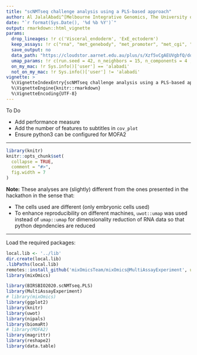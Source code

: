 ```yaml
---
title: "scNMTseq challenge analysis using a PLS-based approach"
author: Al JalalAbadi^[Melbourne Integrative Genomics, The University of Melbourne (al.jal.abadi@gmail.com)]
date: "`r format(Sys.Date(), '%d %b %Y')`"
output: rmarkdown::html_vignette
params:
  drop_lineages: !r c('Visceral_endoderm', 'ExE_ectoderm')
  keep_assays: !r c("rna", "met_genebody", "met_promoter", "met_cgi", "met_p300", "met_CTCF", "met_DHS")
  save_output: no
  data_path: "https://cloudstor.aarnet.edu.au/plus/s/Xzf5vCgAEUVgbfQ/download?path=%2Foutput&files=scnmtseq_gastrulation_mae_826-cells_orderedFeatures.rds"
  umap_params: !r c(run.seed = 42, n_neighbors = 15, n_components = 4 , min_dist = 0.7)
  on_my_mac: !r Sys.info()['user'] == 'alabadi'
  not_on_my_mac: !r Sys.info()['user'] != 'alabadi'
vignette: >
  %\VignetteIndexEntry{scNMTseq challenge analysis using a PLS-based approach}
  %\VignetteEngine{knitr::rmarkdown}
  %\VignetteEncoding{UTF-8}
---
```


To Do

* Add performance measure
* Add the number of features to subtitles in `cov_plot`
* Ensure python3 can be configured for MOFA2

--------

```r
library(knitr)
knitr::opts_chunk$set(
  collapse = TRUE,
  comment = "#>",
  fig.width = 7
)
```

**Note:** These analyses are (slightly) different from the ones presented in the hackathon in the sense that:

  - The cells used are different (only embryonic cells used)
  - To enhance reproducibility on different machines, `uwot::umap` was used instead of `umap::umap` for dimensionality reduction of RNA data so that python depndencies are reduced
  
--------

Load the required packages:

```r
local.lib <- '../lib'
dir.create(local.lib)
.libPaths(local.lib)
remotes::install_github('mixOmicsTeam/mixOmics@MultiAssayExperiment', upgrade = 'never')
library(mixOmics)
```

```r
library(BIRSBIO2020.scNMTseq.PLS)
library(MultiAssayExperiment)
# library(mixOmics)
library(ggplot2)
library(knitr)
library(uwot)
library(nipals)
library(biomaRt)
# library(MOFA2)
library(magrittr)
library(reshape2)
library(data.table)
```

<!-- ```{r, eval=params$save_output, include=params$save_output} -->
<!-- ## create directories to save the figures and output data: -->
<!-- if (!dir.exists('figures')) { -->
<!--   cat('creating "figures" folder ...\n') -->
<!--   dir.create('figures') -->
<!-- } -->

<!-- if (!dir.exists('savedata')) { -->
<!--    cat('creating "savedata" folder ...\n') -->
<!--   dir.create('savedata') -->
<!-- } -->
<!-- ``` -->

<!-- # Data -->

<!-- Details of the hackathon data and preprocessing steps: https://github.com/BIRSBiointegration/Hackathon/tree/master/scNMT-seq -->

<!-- Load the `MultiAssayExperiment` object: -->

<!-- ```{r, eval=params$on_my_mac, include=FALSE} -->
<!-- cat('loading data from Cloudstor ...\n') -->
<!-- gastru.mae <- readRDS('/Users/alabadi/Projects/analysis/R/multiOmics/scNMTseq/BIRSBIO_scNMTseq/output/scnmtseq_gastrulation_mae_826-cells_orderedFeatures-weights.rds') -->
<!-- ``` -->

<!-- ```{r, eval=params$not_on_my_mac} -->
<!-- cat(sprintf('loading data from %s ...\n', params$data_path)) -->
<!-- gastru.mae <- readRDS(url(params$data_path)) -->
<!-- ``` -->

<!-- An overview of the data object: -->

<!-- ```{r} -->
<!-- gastru.mae -->
<!-- ``` -->

<!-- ## filter extra-embryonic cells -->

<!-- ```{r} -->
<!-- cat(sprintf('Dropping cells from lineage(s) %s ... \n', paste(sQuote(params$drop_lineages), collapse = ', '))) -->
<!-- cat(sprintf('Retaining assays: %s ... \n', paste(sQuote(params$keep_assays), collapse = ', '))) -->
<!-- gastru.mae <- gastru.mae[, !(gastru.mae$lineage10x_2 %in% params$drop_lineages), params$keep_assays] -->
<!-- ``` -->

<!-- ```{r} -->
<!-- gastru.mae -->
<!-- ``` -->

<!-- Breakdown of the cells in each stage: -->

<!-- ```{r} -->
<!-- table(gastru.mae$stage) %>% as.data.frame() %>% set_colnames(c('stage', '# of cells')) %>% kable() -->
<!-- ## create a data.frame from cell meta data  -->
<!-- coldata <- data.frame(colData(gastru.mae)) -->
<!-- ``` -->

<!-- ## Feature detection -->

<!-- Create density plots of the feature detection rate across all cells for all modalities: -->

<!-- ```{r} -->
<!-- # get the methylation assays -->
<!-- met_assays <- grep(names(gastru.mae), pattern = '^met', value = TRUE) -->
<!-- # calculate the feature detection in a data.frame for methylation assays -->
<!-- coverages <- lapply(named_list(met_assays), function(assay_name) { -->
<!--   mat <- assay(gastru.mae, assay_name) -->
<!--   NAs <- rowSums(!is.na(mat))/dim(mat)[2]*100 -->
<!--   data.frame(pct_NAs=NAs) -->
<!-- }) -->
<!-- # create a long data.frame containing the assay name for plot -->
<!-- coverages <- rbindListWithNames(coverages) -->
<!-- coverages$dataset <- factor(coverages$dataset, levels = unique(coverages$dataset), ordered = TRUE) -->
<!-- ``` -->

<!-- ```{r, fig.width=8, fig.asp=0.4, fig.cap="density plots for methylation data show that shorter genomic regions tend to have less feture coverage. Dashed blue line indicates the average across all modalities."} -->
<!-- cov_plot <- ggplot(coverages, aes(x = pct_NAs)) + geom_density(fill = 'lightblue', show.legend = FALSE) +  -->
<!--   geom_vline(aes(xintercept=mean(pct_NAs)), -->
<!--              color="blue", linetype="dashed", size=0.5) + -->
<!--   labs(x = '% of cells detecting the feature') + facet_wrap(.~dataset, nrow = 2) +  -->
<!--   theme_bw() + theme(strip.text.x = element_text(size = 10, face = 'bold')) -->
<!-- cov_plot -->
<!-- ``` -->

<!-- ```{r, eval=params$save_output, include=params$save_output} -->
<!-- ggsave(cov_plot, filename = 'figures/covplots.pdf', width = 8, height = 4) -->
<!-- ``` -->

<!-- # RNA -->

<!-- ## UMAP -->

<!-- ```{r} -->
<!-- RNGversion('4.0.0') -->
<!-- set.seed(params$umap_params['run.seed']) -->
<!-- ## all params use defaults except for 'n_components' and 'min_dist' -->
<!-- cat(sprintf('running umap on RNA data with parameters: %s ...\n ',  -->
<!--             paste(names(params$umap_params[-1]), ':',  -->
<!--                   params$umap_params[-1], collapse = ', '))) -->
<!-- umap_rna_unsup <- uwot::umap( -->
<!--   t(assay(gastru.mae, 'rna')),  -->
<!--   n_neighbors = params$umap_params['n_neighbors'], -->
<!--   n_components = params$umap_params['n_components'], -->
<!--   metric = "euclidean", -->
<!--   n_epochs = NULL, -->
<!--   learning_rate = 1, -->
<!--   scale = FALSE, -->
<!--   init = "spectral", -->
<!--   init_sdev = NULL, -->
<!--   spread = 1, -->
<!--   min_dist = params$umap_params['min_dist'], -->
<!--   set_op_mix_ratio = 1, -->
<!--   local_connectivity = 1) -->
<!-- ``` -->

<!-- ```{r, eval=params$save_output, include=params$save_output} -->
<!-- saveRDS(umap_rna_unsup, file = sprintf('savedata/umap-result-ncomp-%s.rds', ncomp)) -->
<!-- ``` -->

<!-- Create a data.frame of embeddings: -->
<!-- ```{r} -->
<!-- df <- data.frame(umap_rna_unsup) -->
<!-- colnames(df) <- paste0('UMAP_', seq_along(df)) -->
<!-- df <- cbind(df, coldata) -->
<!-- ``` -->

<!-- Create colour palettes for stages and lineages: -->

<!-- ```{r} -->
<!-- col_pallete <-c("#440154FF", "#31688EFF", "#35B779FF", "#FDE725FF") -->
<!-- names(col_pallete) <- c("E4.5", "E5.5", "E6.5", "E7.5") -->
<!-- ``` -->


<!-- ```{r} -->
<!-- ## helper function to create both plots coloured by stage -->
<!-- plot_umap_by_stage <- function(df, dims = c(1,2)) { -->
<!--   axes <- paste0('UMAP_', dims) -->
<!--   ggplot(df, aes_string(axes[1], axes[2])) + geom_point(aes(col=stage)) +  -->
<!--     theme_classic()+ scale_color_manual(values = col_pallete) -->
<!-- } -->
<!-- ``` -->

<!-- First two components highlight the distinct transcriptional state of the early-stage cells compared to the late-stage cells: -->

<!-- ```{r, eval=FALSE, fig.asp=0.6} -->
<!-- ## dimensions 1 to 3 capture early- vs late-stage variation -->
<!-- plot_umap_by_stage(df = df, dims = c(1,2)) -->
<!-- plot_umap_by_stage(df = df, dims = c(2,3)) -->
<!-- ``` -->

<!-- The variation driven by different stages is more apparent in the following dimensions: -->

<!-- ```{r, fig.asp=0.6, fig.cap="UMAP plot shows distinct cell populations corresponding to early-stage, mid-stage, and late-stage cells as well as the within-stage variation which could correspond to different lineages."} -->
<!-- plot_umap_by_stage(df = df, dims = c(3,4)) -->
<!-- ``` -->

<!-- # Integration -->

<!-- Get all the gene names from all modalities: -->

<!-- ```{r} -->
<!-- all_features <- sapply(experiments(gastru.mae), rownames) %>% unlist() -->
<!-- all_genes <- grep(pattern = '^ENSMUSG', x = all_features, value = TRUE) -->
<!-- all_genes <- unique(all_genes) -->
<!-- length(all_genes) -->
<!-- ``` -->

<!-- Get the Ensembl gene name for these gene ids: -->

<!-- ```{r} -->
<!-- ensembl <- useMart("ensembl", dataset="mmusculus_gene_ensembl") -->
<!-- mouse_gene_ids  <- all_genes -->

<!-- symbols <- getBM(attributes=c('ensembl_gene_id', -->
<!--                           'external_gene_name'), -->
<!--              filters = "ensembl_gene_id", -->
<!--              values = all_genes, -->
<!--              mart = ensembl) -->
<!-- symbols <- data.frame(symbols, row.names = 1) -->
<!-- ``` -->

<!-- ```{r, eval=params$save_output, echo=FALSE} -->
<!-- save(symbols, file = 'savedata/all-gene-symbols.RData') -->
<!-- # load('savedata/all-gene-symbols.RData') -->
<!-- ``` -->

<!-- ```{r} -->
<!-- lapply(experiments(gastru.mae), dim) -->
<!-- ``` -->

<!-- ```{r, eval=FALSE} -->
<!-- mmspls <- multimodal_analysis_wrapper(mae = gastru.mae, study_assays = NULL, ncomp = 2, scale = FALSE, design = 'null', lineages = NULL, stages = NULL, DA = NULL, keepX = NULL, save = FALSE) -->
<!-- ``` -->

<!-- ```{r, eval=params$save_output, echo=FALSE} -->
<!-- saveRDS(mmspls, file = 'savedata/MultiModalSparsePLS-All.rds') -->
<!-- # mmspls <- readRDS('savedata/MultiModalSparsePLS-All.rds') -->
<!-- ``` -->

<!-- ```{r} -->
<!-- plotIndiv_wrapper <- function(pls_obj, col = 'stage', legend.title = 'Stage', comp = c(1,2), ...) { -->
<!--   plotIndiv(pls_obj, pch = 16, comp = comp,group = droplevels(factor(coldata[rownames(pls_obj$X[[1]]),][,col])), legend = TRUE, legend.title = legend.title, size.subtitle = 10, cex=0.8, ...) -->
<!-- } -->
<!-- ``` -->

<!-- ## score plots -->

<!-- Colored by stage: -->

<!-- ```{r} -->
<!-- plotIndiv_wrapper(pls_obj = mmspls,col = 'stage', legend.title = 'Stage', comp = c(1,2), subtitle = names(mmspls$X), col.per.group = col_pallete) -->
<!-- ``` -->

<!-- ```{r, eval=params$save_output, echo=FALSE} -->
<!-- ggsave(filename = 'figures/plotIndiv-MultiModalSparsePLS-stage.pdf', width = 8, height = 6) -->
<!-- ``` -->


